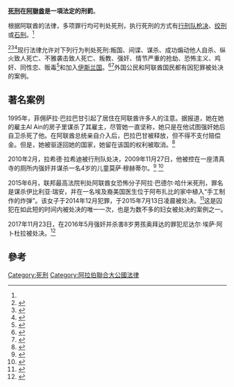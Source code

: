 {{expand|time=2017-01-22T10:31:06+00:00}}{{legal}}
{{死刑}}

'''[[死刑|死刑]]在[[阿聯酋|阿聯酋]]是一項法定的刑罰'''。

根据阿联酋的法律，多项罪行均可判处死刑，执行死刑的方式有[[行刑队枪决|行刑队枪决]]、[[绞刑|绞刑]]或[[石刑|石刑]]。<ref name="urlUAE: Death by stoning/ flogging | Amnesty International">{{cite web |url=https://www.amnesty.org/en/documents/MDE25/005/2006/en/ |title=UAE: Death by stoning/ flogging | Amnesty International |access-date=2020-12-29 |archive-date=2019-08-26 |archive-url=https://web.archive.org/web/20190826203335/https://www.amnesty.org/en/documents/MDE25/005/2006/en/ |dead-url=no }}</ref><ref name="urlTimeline of executions in UAE">{{cite web |url=https://gulfnews.com/going-out/society/timeline-of-executions-in-uae-1.2129533 |title=Timeline of executions in UAE |access-date=2020-12-29 |archive-date=2019-11-05 |archive-url=https://web.archive.org/web/20191105205028/https://gulfnews.com/going-out/society/timeline-of-executions-in-uae-1.2129533 |dead-url=no }}</ref><ref name="urlWoman Sentenced To Death By Stoning In Abu Dhabi – Emirates Woman">{{cite web |url=http://emirateswoman.com/woman-sentenced-death-stoning-abu-dhabi/ |title=Woman Sentenced To Death By Stoning In Abu Dhabi – Emirates Woman |access-date=2020-12-29 |archive-date=2019-06-29 |archive-url=https://web.archive.org/web/20190629132701/https://emirateswoman.com/woman-sentenced-death-stoning-abu-dhabi/ |dead-url=no }}</ref><ref name="urlDuterte threatened deployment ban if OFW in UAE executed: Bello | BusinessWorld">{{cite web |url=https://www.bworldonline.com/duterte-threatened-deployment-ban-if-ofw-in-uae-executed-bello/ |title=Duterte threatened deployment ban if OFW in UAE executed: Bello | BusinessWorld |access-date=2020-12-29 |archive-date=2019-11-05 |archive-url=https://web.archive.org/web/20191105205026/https://www.bworldonline.com/duterte-threatened-deployment-ban-if-ofw-in-uae-executed-bello/ |dead-url=no }}</ref>现行法律允许对下列行为判处死刑:叛国、间谍、谋杀、成功煽动他人自杀、纵火致人死亡、不雅袭击致人死亡、叛教、强奸、情节严重的抢劫、恐怖主义、鸡奸、同性恋、贩毒<ref>{{cite web|url=https://www.deathpenaltyworldwide.org/country-search-post.cfm?country=United+Arab+Emirates|title=The Death Penalty in United Arab Emirates|publisher=Death Penalty Worldwide|access-date=25 August 2017|archive-date=2019-06-16|archive-url=https://web.archive.org/web/20190616140625/http://www.deathpenaltyworldwide.org/country-search-post.cfm?country=United%20Arab%20Emirates|dead-url=no}}</ref>和加入[[伊斯兰国|伊斯兰国]]。<ref>{{cite web|url=https://www.alaraby.co.uk/english/news/2016/2/15/uae-sentences-four-to-death-for-joining-is|title=UAE sentences four to death for joining IS|publisher=The New Arab|date=15 February 2016|access-date=6 December 2017|archive-date=2019-11-05|archive-url=https://web.archive.org/web/20191105205028/https://www.alaraby.co.uk/english/news/2016/2/15/uae-sentences-four-to-death-for-joining-is|dead-url=no}}</ref><ref>{{cite web|url=https://www.alaraby.co.uk/english/news/2016/1/10/uae-sentences-jihadi-teenager-to-death-for-joining-is|title=UAE sentences 'jihadi teenager' to death for joining IS|publisher=The New Arab|date=10 January 2016|access-date=6 December 2017|archive-date=2019-11-05|archive-url=https://web.archive.org/web/20191105205031/https://www.alaraby.co.uk/english/news/2016/1/10/uae-sentences-jihadi-teenager-to-death-for-joining-is|dead-url=no}}</ref>外国公民和阿联酋国民都有因犯罪被处决的案例。
==著名案例==
1995年，菲佣萨拉·巴拉巴甘引起了居住在阿联酋许多人的注意。据报道，她在她的雇主Al Ain的房子里谋杀了其雇主，尽管她一直坚称，她只是在他试图强奸她后自卫杀死了他。在阿联酋总统亲自介入后，巴拉巴甘被释放，但不得不支付赔偿金。但是，她被驱逐回她的国家，她留在该国的权利被取消。<ref>{{cite web|url=http://www.corpun.com/aeju9510.htm|title=Judicial caning, Arab Emirates, Oct 1995 - CORPUN ARCHIVE aeju9510|access-date=2020-12-29|archive-date=2018-05-17|archive-url=https://web.archive.org/web/20180517011329/http://www.corpun.com/aeju9510.htm|dead-url=no}}</ref>

2010年2月，拉希德·拉希迪被行刑队处决，2009年11月27日，他被控在一座清真寺的厕所内强奸并谋杀一名4岁的儿童莫萨·穆赫蒂尔。<ref>{{cite web |title=Child killer is executed by firing squad |url=https://www.thenational.ae/uae/child-killer-is-executed-by-firing-squad-1.423250 |website=The National |access-date=29 December 2019 |language=en |archive-date=2019-12-29 |archive-url=https://web.archive.org/web/20191229062421/https://www.thenational.ae/uae/child-killer-is-executed-by-firing-squad-1.423250 |dead-url=no }}</ref> <ref>{{cite web |title=Dubai mosque murderer executed |url=https://gulfnews.com/uae/crime/dubai-mosque-murderer-executed-1.760146 |website=gulfnews.com |access-date=29 December 2019 |language=en |archive-date=2020-09-25 |archive-url=https://web.archive.org/web/20200925065849/https://gulfnews.com/uae/crime/dubai-mosque-murderer-executed-1.760146 |dead-url=no }}</ref>

2015年6月，联邦最高法院判处阿联酋女恐怖分子阿拉·巴德尔·哈什米死刑，罪名是谋杀伊比利亚·瑞安，并在一名埃及裔美国医生位于阿布扎比的家中植入“手工制作的炸弹”。该女子于2014年12月犯罪，于2015年7月13日凌晨被处决。<ref>{{cite news|url=http://tribune.com.pk/story/911760/uae-woman-sentenced-to-death-for-killing-us-teacher/|title=UAE woman sentenced to death for killing US teacher|work=Express Tribune|date=29 June 2015|access-date=30 June 2015|archive-date=2017-08-31|archive-url=https://web.archive.org/web/20170831043937/https://tribune.com.pk/story/911760/uae-woman-sentenced-to-death-for-killing-us-teacher/|dead-url=no}}</ref>这是囚犯在如此短的时间内被处决的唯一一次，也是为数不多的妇女被处决的案例之一。

2017年11月23日，在2016年5月强奸并杀害8岁男孩奥拜达的罪犯尼达尔·埃萨·阿卜杜拉被处决。<ref>{{Cite web|url=https://gulfnews.com/uae/crime/man-who-raped-killed-eight-year-old-boy-obaida-executed-1.2129225|title=Man who raped, killed eight-year-old boy Obaida executed|website=gulfnews.com|access-date=2020-12-29|archive-date=2019-07-10|archive-url=https://web.archive.org/web/20190710072617/https://gulfnews.com/uae/crime/man-who-raped-killed-eight-year-old-boy-obaida-executed-1.2129225|dead-url=no}}</ref>

==參考==
{{reflist}}

{{Asia in topic|死刑制度}}

[[Category:死刑|Category:死刑]]
[[Category:阿拉伯聯合大公國法律|Category:阿拉伯聯合大公國法律]]